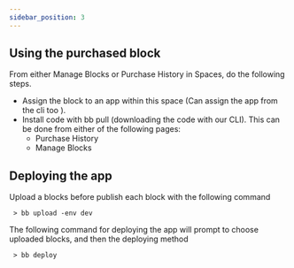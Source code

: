 ```yaml
---
sidebar_position: 3
---
```


## Using the purchased block

From either Manage Blocks or Purchase History in Spaces, do the following steps.
* Assign the block to an app within this space (Can assign the app from the cli too ).
* Install code with bb pull (downloading the code with our CLI). This can be done from either of the following pages:
  * Purchase History
  * Manage Blocks

## Deploying the app
Upload a blocks before publish each block with the following command  

     > bb upload -env dev    
     
The following command for deploying the app will prompt to choose uploaded blocks, and then the deploying method  

     > bb deploy  
